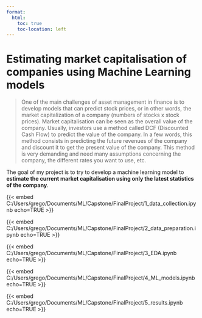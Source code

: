 ---
format:
  html:
    toc: true
    toc-location: left
---

# Estimating market capitalisation of companies using Machine Learning models

<blockquote> One of the main challenges of asset management in finance is to develop models that can predict stock prices, or in other words, the market capitalization of a company (numbers of stocks x stock prices). Market capitalisation can be seen as the overall value of the company. Usually, investors use a method called DCF (Discounted Cash Flow) to predict the value of the company. In a few words, this method consists in predicting the future revenues of the company and discount it to get the present value of the company. This method is very demanding and need many assumptions concerning the company, the different rates you want to use, etc. </blockquote>

The goal of my project is to try to develop a machine learning model to **estimate the current market capitalisation using only the latest statistics of the company**. 



{{< embed C:/Users/grego/Documents/ML/Capstone/FinalProject/1_data_collection.ipynb echo=TRUE >}}

{{< embed C:/Users/grego/Documents/ML/Capstone/FinalProject/2_data_preparation.ipynb echo=TRUE >}}

{{< embed C:/Users/grego/Documents/ML/Capstone/FinalProject/3_EDA.ipynb echo=TRUE >}}

{{< embed C:/Users/grego/Documents/ML/Capstone/FinalProject/4_ML_models.ipynb echo=TRUE >}}

{{< embed C:/Users/grego/Documents/ML/Capstone/FinalProject/5_results.ipynb echo=TRUE >}}
